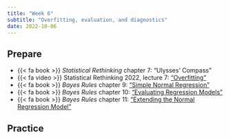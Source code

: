 ```yaml
---
title: "Week 6"
subtitle: "Overfitting, evaluation, and diagnostics"
date: 2022-10-06
---
```


## Prepare

- {{< fa book >}} *Statistical Rethinking* chapter 7: "Ulysses' Compass"
- {{< fa video >}} Statistical Rethinking 2022, lecture 7: ["Overfitting"](https://youtu.be/odGAAJDlgp8)
- {{< fa book >}} *Bayes Rules* chapter 9: ["Simple Normal Regression"](https://www.bayesrulesbook.com/chapter-9.html)
- {{< fa book >}} *Bayes Rules* chapter 10: ["Evaluating Regression Models"](https://www.bayesrulesbook.com/chapter-10.html)
- {{< fa book >}} *Bayes Rules* chapter 11: ["Extending the Normal Regression Model"](https://www.bayesrulesbook.com/chapter-11.html)


## Practice


